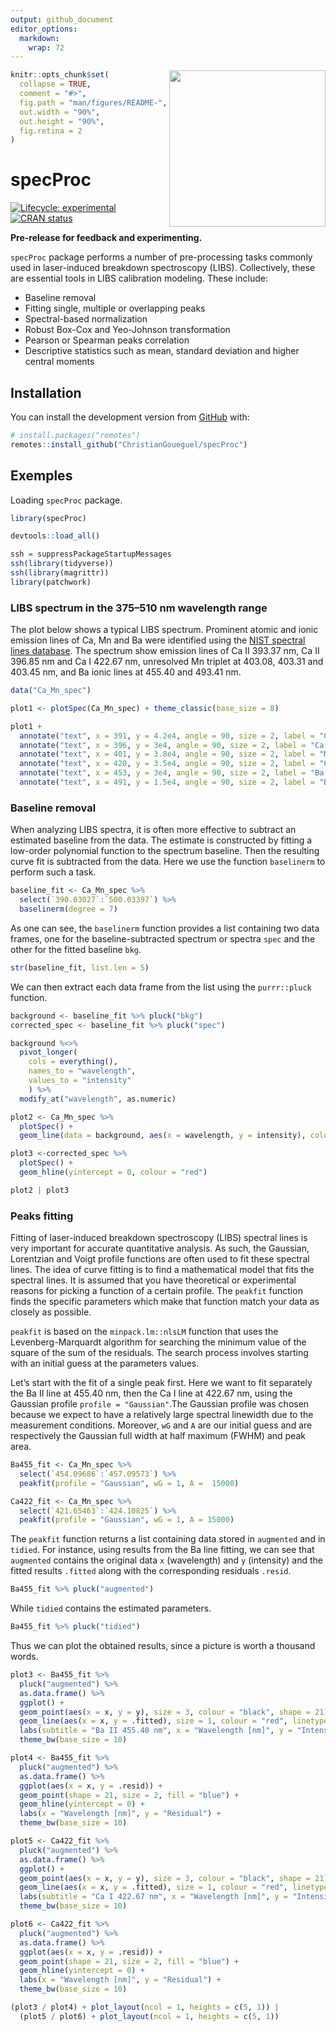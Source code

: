 ```yaml
---
output: github_document
editor_options: 
  markdown: 
    wrap: 72
---
```


<!-- README.md is generated from README.Rmd. Please edit that file -->

<img src='man/figures/logo.png' align="right" height="250" />


```r
knitr::opts_chunk$set(
  collapse = TRUE,
  comment = "#>",
  fig.path = "man/figures/README-",
  out.width = "90%",
  out.height = "90%",
  fig.retina = 2
)
```

# specProc

<!-- badges: start -->

[![Lifecycle:
experimental](https://img.shields.io/badge/lifecycle-experimental-orange.svg)](https://lifecycle.r-lib.org/articles/stages.html#experimental)
[![CRAN status](https://www.r-pkg.org/badges/version/specProc)](https://CRAN.R-project.org/package=specProc)
<!-- badges: end -->

**Pre-release for feedback and experimenting.**

`specProc` package performs a number of pre-processing tasks commonly
used in laser-induced breakdown spectroscopy (LIBS). Collectively, these
are essential tools in LIBS calibration modeling.
These include:

-   Baseline removal
-   Fitting single, multiple or overlapping peaks
-   Spectral-based normalization
-   Robust Box-Cox and Yeo-Johnson transformation
-   Pearson or Spearman peaks correlation
-   Descriptive statistics such as mean, standard deviation and higher
    central moments

## Installation

You can install the development version from
[GitHub](https://github.com/) with:

``` r
# install.packages("remotes")
remotes::install_github("ChristianGoueguel/specProc")
```

## Exemples

Loading `specProc` package.

```r
library(specProc)
```

```r
devtools::load_all()
```

```r
ssh = suppressPackageStartupMessages
ssh(library(tidyverse))
ssh(library(magrittr))
library(patchwork)
```

### LIBS spectrum in the 375–510 nm wavelength range

The plot below shows a typical LIBS spectrum. Prominent atomic and ionic emission lines of Ca, Mn and Ba were identified using the [NIST spectral lines database](https://www.nist.gov/pml/atomic-spectra-database). The spectrum show emission lines of Ca II 393.37 nm, Ca II 396.85 nm and Ca I 422.67 nm, unresolved Mn triplet at 403.08, 403.31 and 403.45 nm, and Ba ionic lines at 455.40 and 493.41 nm.

```r
data("Ca_Mn_spec")
```

```r
plot1 <- plotSpec(Ca_Mn_spec) + theme_classic(base_size = 8)
```

```r
plot1 +
  annotate("text", x = 391, y = 4.2e4, angle = 90, size = 2, label = "Ca II 393.37 nm") +
  annotate("text", x = 396, y = 3e4, angle = 90, size = 2, label = "Ca II 396.85 nm") +
  annotate("text", x = 401, y = 3.8e4, angle = 90, size = 2, label = "Mn I 403-nm") +
  annotate("text", x = 420, y = 3.5e4, angle = 90, size = 2, label = "Ca I 422.67 nm") +
  annotate("text", x = 453, y = 3e4, angle = 90, size = 2, label = "Ba II 455.40 nm") +
  annotate("text", x = 491, y = 1.5e4, angle = 90, size = 2, label = "Ba II 493.41 nm")
```

### Baseline removal

When analyzing LIBS spectra, it is often more effective to subtract an
estimated baseline from the data. The estimate is constructed by fitting a low-order polynomial function to the spectrum baseline. Then the resulting curve fit is subtracted from the data. Here we use the function `baselinerm` to perform such a task.

```r
baseline_fit <- Ca_Mn_spec %>%
  select(`390.03027`:`500.03397`) %>%
  baselinerm(degree = 7)
```

As one can see, the `baselinerm` function provides a list containing two data frames, one for the baseline-subtracted spectrum or spectra `spec` and the other for the fitted baseline `bkg`.

```r
str(baseline_fit, list.len = 5) 
```

We can then extract each data frame from the list using the `purrr::pluck` function.

```r
background <- baseline_fit %>% pluck("bkg")
corrected_spec <- baseline_fit %>% pluck("spec")
```

```r
background %<>% 
  pivot_longer(
    cols = everything(), 
    names_to = "wavelength", 
    values_to = "intensity"
    ) %>%
  modify_at("wavelength", as.numeric)
```

```r
plot2 <- Ca_Mn_spec %>%
  plotSpec() +
  geom_line(data = background, aes(x = wavelength, y = intensity), colour = "red")

plot3 <-corrected_spec %>% 
  plotSpec() +
  geom_hline(yintercept = 0, colour = "red")
```

```r
plot2 | plot3
```

### Peaks fitting

Fitting of laser-induced breakdown spectroscopy (LIBS) spectral lines is
very important for accurate quantitative analysis. As such, the
Gaussian, Lorentzian and Voigt profile functions are often used to fit
these spectral lines. The idea of curve fitting is to find a mathematical model that fits the spectral lines. It is assumed that you have theoretical or experimental reasons for picking a function of a certain profile. The `peakfit` function finds the specific parameters which make that function match your data as closely as possible. 

`peakfit` is based on the `minpack.lm::nlsLM` function that uses the Levenberg-Marquardt algorithm for searching the minimum value of the square of the sum of the residuals. The search process involves starting with an initial guess at the parameters values.

Let's start with the fit of a single peak first. Here we want to fit separately the Ba II line at 455.40 nm, then the Ca I line at 422.67 nm, using the Gaussian profile `profile = "Gaussian"`.The Gaussian profile was chosen because we expect to have a relatively large spectral linewidth due to the measurement conditions. Moreover, `wG` and `A` are our initial guess and are respectively the Gaussian full width at half maximum (FWHM) and peak area.

```r
Ba455_fit <- Ca_Mn_spec %>% 
  select(`454.09686`:`457.09573`) %>% 
  peakfit(profile = "Gaussian", wG = 1, A =  15000)
```

```r
Ca422_fit <- Ca_Mn_spec %>% 
  select(`421.65463`:`424.10825`) %>% 
  peakfit(profile = "Gaussian", wG = 1, A = 15000)
```

The `peakfit` function returns a list containing data stored in `augmented` and in `tidied`. For instance, using results from the Ba line fitting, we can see that `augmented` contains the original data `x` (wavelength) and `y` (intensity) and the fitted results `.fitted` along with the corresponding residuals `.resid`.  

```r
Ba455_fit %>% pluck("augmented")
```

While `tidied` contains the estimated parameters.

```r
Ba455_fit %>% pluck("tidied")
```

Thus we can plot the obtained results, since a picture is worth a thousand words. 

```r
plot3 <- Ba455_fit %>%
  pluck("augmented") %>%
  as.data.frame() %>%
  ggplot() +
  geom_point(aes(x = x, y = y), size = 3, colour = "black", shape = 21) +
  geom_line(aes(x = x, y = .fitted), size = 1, colour = "red", linetype = "solid") +
  labs(subtitle = "Ba II 455.40 nm", x = "Wavelength [nm]", y = "Intensity [arb. units]") +
  theme_bw(base_size = 10)

plot4 <- Ba455_fit %>%
  pluck("augmented") %>%
  as.data.frame() %>%
  ggplot(aes(x = x, y = .resid)) + 
  geom_point(shape = 21, size = 2, fill = "blue") +
  geom_hline(yintercept = 0) +
  labs(x = "Wavelength [nm]", y = "Residual") +
  theme_bw(base_size = 10)
```

```r
plot5 <- Ca422_fit %>%
  pluck("augmented") %>%
  as.data.frame() %>%
  ggplot() +
  geom_point(aes(x = x, y = y), size = 3, colour = "black", shape = 21) +
  geom_line(aes(x = x, y = .fitted), size = 1, colour = "red", linetype = "solid") +
  labs(subtitle = "Ca I 422.67 nm", x = "Wavelength [nm]", y = "Intensity [arb. units]") +
  theme_bw(base_size = 10)

plot6 <- Ca422_fit %>%
  pluck("augmented") %>%
  as.data.frame() %>%
  ggplot(aes(x = x, y = .resid)) + 
  geom_point(shape = 21, size = 2, fill = "blue") +
  geom_hline(yintercept = 0) +
  labs(x = "Wavelength [nm]", y = "Residual") +
  theme_bw(base_size = 10)
```

```r
(plot3 / plot4) + plot_layout(ncol = 1, heights = c(5, 1)) |
  (plot5 / plot6) + plot_layout(ncol = 1, heights = c(5, 1))
```




